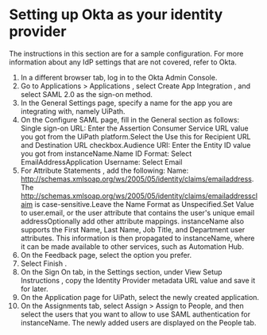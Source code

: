 ﻿# Setting up Okta as your identity provider

The instructions in this section are for a sample configuration. For more information about any IdP settings that are not covered, refer to Okta.

1. In a different browser tab, log in to the Okta Admin Console.
2. Go to Applications > Applications , select Create App Integration , and select SAML 2.0 as the sign-on method.
3. In the General Settings page, specify a name for the app you are integrating with, namely UiPath.
4. On the Configure SAML page, fill in the General section as follows: Single sign-on URL: Enter the Assertion Consumer Service URL value you got from the UiPath platform.Select the Use this for Recipient URL and Destination URL checkbox.Audience URI: Enter the Entity ID value you got from instanceName.Name ID Format: Select EmailAddressApplication Username: Select Email
5. For Attribute Statements , add the following: Name: http://schemas.xmlsoap.org/ws/2005/05/identity/claims/emailaddress. The http://schemas.xmlsoap.org/ws/2005/05/identity/claims/emailaddressclaim is case-sensitive.Leave the Name Format as Unspecified.Set Value to user.email, or the user attribute that contains the user's unique email addressOptionally add other attribute mappings. instanceName also supports the First Name, Last Name, Job Title, and Department user attributes. This information is then propagated to instanceName, where it can be made available to other services, such as Automation Hub.
6. On the Feedback page, select the option you prefer.
7. Select Finish .
8. On the Sign On tab, in the Settings section, under View Setup Instructions , copy the Identity Provider metadata URL value and save it for later.
9. On the Application page for UiPath, select the newly created application.
10. On the Assignments tab, select Assign > Assign to People, and then select the users that you want to allow to use SAML authentication for instanceName. The newly added users are displayed on the People tab.

